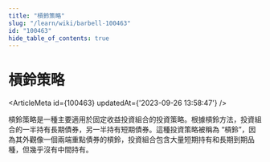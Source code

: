 ```yaml
---
title: "槓鈴策略"
slug: "/learn/wiki/barbell-100463"
id: "100463"
hide_table_of_contents: true
---
```



# 槓鈴策略

<ArticleMeta id={100463} updatedAt={'2023-09-26 13:58:47'} />
<div className='border-solid border-b border-t-0 my-4 border-[var(--ifm-color-gray-300)]' />

槓鈴策略是一種主要適用於固定收益投資組合的投資策略。根據槓鈴方法，投資組合的一半持有長期債券，另一半持有短期債券。這種投資策略被稱為 “槓鈴”，因為其外觀像一個兩端重點債券的槓鈴，投資組合包含大量短期持有和長期到期品種，但幾乎沒有中間持有。
